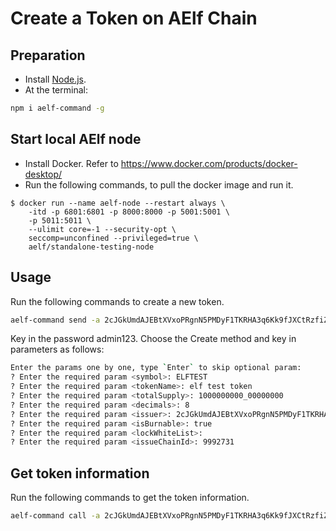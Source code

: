 # Create a Token on AElf Chain

## Preparation

- Install [Node.js](https://nodejs.org/en/download).
- At the terminal:

```sh copy
npm i aelf-command -g
```

## Start local AElf node

- Install Docker. Refer to https://www.docker.com/products/docker-desktop/
- Run the following commands, to pull the docker image and run it.

```
$ docker run --name aelf-node --restart always \
    -itd -p 6801:6801 -p 8000:8000 -p 5001:5001 \
    -p 5011:5011 \
    --ulimit core=-1 --security-opt \
    seccomp=unconfined --privileged=true \
    aelf/standalone-testing-node
```

## Usage

Run the following commands to create a new token.

```sh copy
aelf-command send -a 2cJGkUmdAJEBtXVxoPRgnN5PMDyF1TKRHA3q6Kk9fJXCtRzfiZ AElf.ContractNames.Token -e http://127.0.0.1:8000
```

Key in the password admin123. Choose the Create method and key in parameters as follows:

```sh copy
Enter the params one by one, type `Enter` to skip optional param:
? Enter the required param <symbol>: ELFTEST
? Enter the required param <tokenName>: elf test token
? Enter the required param <totalSupply>: 1000000000_00000000
? Enter the required param <decimals>: 8
? Enter the required param <issuer>: 2cJGkUmdAJEBtXVxoPRgnN5PMDyF1TKRHA3q6Kk9fJXCtRzfiZ
? Enter the required param <isBurnable>: true
? Enter the required param <lockWhiteList>:
? Enter the required param <issueChainId>: 9992731
```

## Get token information

Run the following commands to get the token information.

```sh copy
aelf-command call -a 2cJGkUmdAJEBtXVxoPRgnN5PMDyF1TKRHA3q6Kk9fJXCtRzfiZ AElf.ContractNames.Token -e http://127.0.0.1:8000
```
